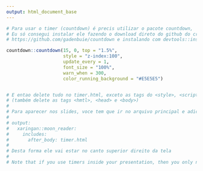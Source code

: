 ```yaml
---
output: html_document_base
---
```


```r

# Para usar o timer (countdown) é precis utilizar o pacote countdown,
# Eu só consegui instalar ele fazendo o download direto do github do criador
# https://github.com/gadenbuie/countdown e instalando com devtools::instal_local()

countdown::countdown(15, 0, top = "1.5%", 
                     style = "z-index:100", 
                     update_every = 1,
                     font_size = "100%", 
                     warn_when = 300,
                     color_running_background = "#E5E5E5")


# E entao delete tudo no timer.html, exceto as tags do <style>, <script> e <div> que estao relacionadas ao `countdown`
# (também delete as tags <hmtl>, <head> e <body>)
#
# Para aparecer nos slides, voce tem que ir no arquivo principal e adicionar:
# 
# output:
#   xaringan::moon_reader:
#     includes:
#       after_body: timer.html
# 
# Desta forma ele vai estar no canto superior direito da tela
# 
# Note that if you use timers inside your presentation, then you only need to keep the <div class="countdown"> html and it should be picked up by the scripts/styles defined in your slides.

```